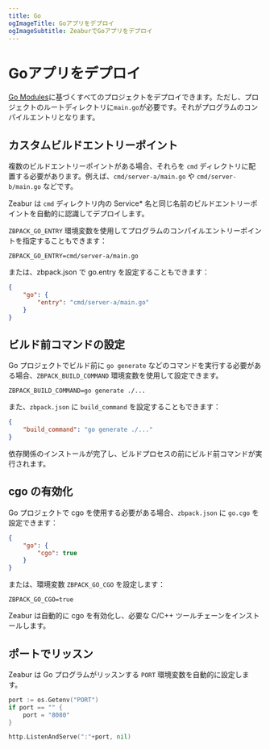 ```yaml
---
title: Go
ogImageTitle: Goアプリをデプロイ
ogImageSubtitle: ZeaburでGoアプリをデプロイ
---
```


# Goアプリをデプロイ

[Go Modules](https://blog.golang.org/using-go-modules)に基づくすべてのプロジェクトをデプロイできます。ただし、プロジェクトのルートディレクトリに`main.go`が必要です。それがプログラムのコンパイルエントリとなります。

## カスタムビルドエントリーポイント

複数のビルドエントリーポイントがある場合、それらを `cmd` ディレクトリに配置する必要があります。例えば、`cmd/server-a/main.go` や `cmd/server-b/main.go` などです。

Zeabur は `cmd` ディレクトリ内の Service* 名と同じ名前のビルドエントリーポイントを自動的に認識してデプロイします。

`ZBPACK_GO_ENTRY` 環境変数を使用してプログラムのコンパイルエントリーポイントを指定することもできます：

```env
ZBPACK_GO_ENTRY=cmd/server-a/main.go
```

または、zbpack.json で go.entry を設定することもできます：

```json
{
    "go": {
        "entry": "cmd/server-a/main.go"
    }
}
```

## ビルド前コマンドの設定

Go プロジェクトでビルド前に `go generate` などのコマンドを実行する必要がある場合、`ZBPACK_BUILD_COMMAND` 環境変数を使用して設定できます。

```env
ZBPACK_BUILD_COMMAND=go generate ./...
```

また、`zbpack.json` に `build_command` を設定することもできます：

```json
{
    "build_command": "go generate ./..."
}
```

依存関係のインストールが完了し、ビルドプロセスの前にビルド前コマンドが実行されます。

## cgo の有効化

Go プロジェクトで cgo を使用する必要がある場合、`zbpack.json` に `go.cgo` を設定できます：

```json
{
    "go": {
        "cgo": true
    }
}
```

または、環境変数 `ZBPACK_GO_CGO` を設定します：

```env
ZBPACK_GO_CGO=true
```

Zeabur は自動的に cgo を有効化し、必要な C/C++ ツールチェーンをインストールします。

## ポートでリッスン

Zeabur は Go プログラムがリッスンする `PORT` 環境変数を自動的に設定します。

```go
port := os.Getenv("PORT")
if port == "" {
    port = "8080"
}

http.ListenAndServe(":"+port, nil)
```
